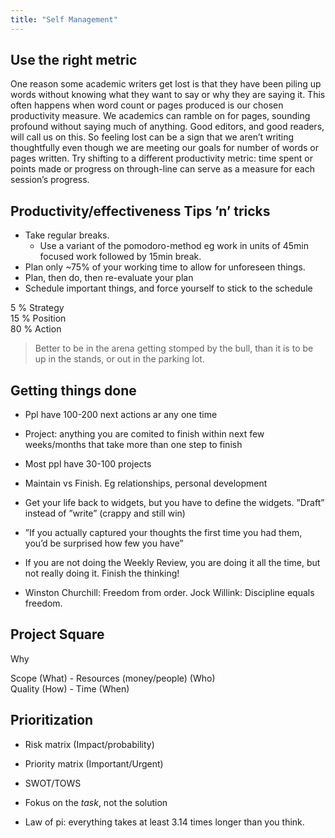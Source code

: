 ```yaml
---
title: "Self Management"
---
```


:::{.callout-caution title="Under construction"}
:::

## Use the right metric

One reason some academic writers get lost is that they have been piling up words without knowing what they want to say or why they are saying it.
This often happens when word count or pages produced is our chosen productivity measure.
We academics can ramble on for pages, sounding profound without saying much of anything.
Good editors, and good readers, will call us on this.
So feeling lost can be a sign that we aren't writing thoughtfully even though we are meeting our goals for number of words or pages written.
Try shifting to a different productivity metric: time spent or points made or progress on through-line can serve as a measure for each session's progress.

## Productivity/effectiveness Tips ’n’ tricks

* Take regular breaks.
    * Use a variant of the pomodoro-method eg work in units of 45min focused work followed by 15min break.
* Plan only ~75% of your working time to allow for unforeseen things.
* Plan, then do, then re-evaluate your plan
* Schedule important things, and force yourself to stick to the schedule

5 % Strategy  
15 % Position  
80 % Action  

> Better to be in the arena getting stomped by the bull, than it is to be up in the stands, or out in the parking lot.

## Getting things done

* Ppl have 100-200 next actions ar any one time
* Project: anything you are comited to finish within next few weeks/months that take more than one step to finish
* Most ppl have 30-100 projects
* Maintain vs Finish. Eg relationships, personal development

* Get your life back to widgets, but you have to define the widgets. ”Draft” instead of ”write” (crappy and still win)
* ”If you actually captured your thoughts the first time you had them, you’d be surprised how few you have”
* If you are not doing the Weekly Review, you are doing it all the time, but not really doing it. Finish the thinking!
* Winston Churchill: Freedom from order. Jock Willink: Discipline equals freedom.

## Project Square

Why

Scope (What) - Resources (money/people) (Who)  
Quality (How) - Time (When)

## Prioritization

* Risk matrix (Impact/probability)

* Priority matrix (Important/Urgent)

* SWOT/TOWS

* Fokus on the *task*, not the solution

* Law of pi: everything takes at least 3.14 times longer than you think.
